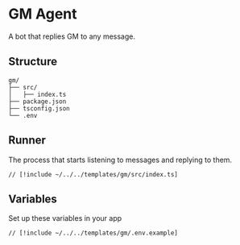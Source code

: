 # GM Agent

A bot that replies GM to any message.

## Structure

```
gm/
├── src/
│   ├── index.ts
├── package.json
├── tsconfig.json
└── .env
```

## Runner

The process that starts listening to messages and replying to them.

```tsx [src/index.ts]
// [!include ~/../../templates/gm/src/index.ts]
```

## Variables

Set up these variables in your app

```bash [cmd]
// [!include ~/../../templates/gm/.env.example]
```
